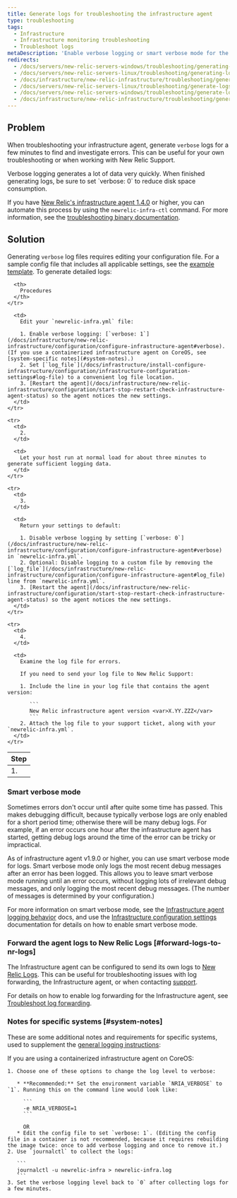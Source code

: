 ```yaml
---
title: Generate logs for troubleshooting the infrastructure agent
type: troubleshooting
tags:
  - Infrastructure
  - Infrastructure monitoring troubleshooting
  - Troubleshoot logs
metaDescription: 'Enable verbose logging or smart verbose mode for the New Relic infrastructure agent, then collect about 3 to 5 minutes worth of data to help troubleshoot.'
redirects:
  - /docs/servers/new-relic-servers-windows/troubleshooting/generating-logs-troubleshooting-servers-windows
  - /docs/servers/new-relic-servers-linux/troubleshooting/generating-logs-troubleshooting-servers-linux
  - /docs/infrastructure/new-relic-infrastructure/troubleshooting/generating-logs-troubleshooting-infrastructure
  - /docs/servers/new-relic-servers-linux/troubleshooting/generate-logs-troubleshooting-servers-linux
  - /docs/servers/new-relic-servers-windows/troubleshooting/generate-logs-troubleshooting-servers-windows
  - /docs/infrastructure/new-relic-infrastructure/troubleshooting/generate-logs-troubleshooting-infrastructure
---
```


## Problem

When troubleshooting your infrastructure agent, generate `verbose` logs for a few minutes to find and investigate errors. This can be useful for your own troubleshooting or when working with New Relic Support.

<Callout variant="important">
  Verbose logging generates a lot of data very quickly. When finished generating logs, be sure to set `verbose: 0` to reduce disk space consumption.
</Callout>

If you have [New Relic's infrastructure agent 1.4.0](/docs/release-notes/infrastructure-release-notes/infrastructure-agent-release-notes/new-relic-infrastructure-agent-140) or higher, you can automate this process by using the `newrelic-infra-ctl` command. For more information, see the [troubleshooting binary documentation](/docs/infrastructure/install-configure-manage-infrastructure/manage-your-agent/troubleshoot-running-agent).

## Solution

Generating `verbose` log files requires editing your configuration file. For a sample config file that includes all applicable settings, see the [example template](/docs/infrastructure/new-relic-infrastructure/configuration/infrastructure-config-file-template-newrelic-infrayml). To generate detailed logs:

<table>
  <thead>
    <tr>
      <th>
        Step
      </th>

      <th>
        Procedures
      </th>
    </tr>
  </thead>

  <tbody>
    <tr>
      <td>
        1.
      </td>

      <td>
        Edit your `newrelic-infra.yml` file:

        1. Enable verbose logging: [`verbose: 1`](/docs/infrastructure/new-relic-infrastructure/configuration/configure-infrastructure-agent#verbose). (If you use a containerized infrastructure agent on CoreOS, see [system-specific notes](#system-notes).)
        2. Set [`log_file`](/docs/infrastructure/install-configure-infrastructure/configuration/infrastructure-configuration-settings#log-file) to a convenient log file location.
        3. [Restart the agent](/docs/infrastructure/new-relic-infrastructure/configuration/start-stop-restart-check-infrastructure-agent-status) so the agent notices the new settings.
      </td>
    </tr>

    <tr>
      <td>
        2.
      </td>

      <td>
        Let your host run at normal load for about three minutes to generate sufficient logging data.
      </td>
    </tr>

    <tr>
      <td>
        3.
      </td>

      <td>
        Return your settings to default:

        1. Disable verbose logging by setting [`verbose: 0`](/docs/infrastructure/new-relic-infrastructure/configuration/configure-infrastructure-agent#verbose) in `newrelic-infra.yml`.
        2. Optional: Disable logging to a custom file by removing the [`log_file`](/docs/infrastructure/new-relic-infrastructure/configuration/configure-infrastructure-agent#log_file) line from `newrelic-infra.yml`.
        3. [Restart the agent](/docs/infrastructure/new-relic-infrastructure/configuration/start-stop-restart-check-infrastructure-agent-status) so the agent notices the new settings.
      </td>
    </tr>

    <tr>
      <td>
        4.
      </td>

      <td>
        Examine the log file for errors.

        If you need to send your log file to New Relic Support:

        1. Include the line in your log file that contains the agent version:

           ```
           New Relic infrastructure agent version <var>X.YY.ZZZ</var>
           ```
        2. Attach the log file to your support ticket, along with your `newrelic-infra.yml`.
      </td>
    </tr>
  </tbody>
</table>

### Smart verbose mode

Sometimes errors don't occur until after quite some time has passed. This makes debugging difficult, because typically verbose logs are only enabled for a short period time; otherwise there will be many debug logs. For example, if an error occurs one hour after the infrastructure agent has started, getting debug logs around the time of the error can be tricky or impractical.

As of infrastructure agent v1.9.0 or higher, you can use smart verbose mode for logs. Smart verbose mode only logs the most recent debug messages after an error has been logged. This allows you to leave smart verbose mode running until an error occurs, without logging lots of irrelevant debug messages, and only logging the most recent debug messages. (The number of messages is determined by your configuration.)

For more information on smart verbose mode, see the [Infrastructure agent logging behavior](/docs/infrastructure/infrastructure-troubleshooting/troubleshoot-logs/infrastructure-agent-logging-behavior#smart-verbose-mode) docs, and use the [Infrastructure configuration settings](/docs/infrastructure/install-configure-manage-infrastructure/configuration/infrastructure-configuration-settings#verbose) documentation for details on how to enable smart verbose mode.

### Forward the agent logs to New Relic Logs [#forward-logs-to-nr-logs]

The Infrastructure agent can be configured to send its own logs to [New Relic Logs](/docs/logs/new-relic-logs/get-started/introduction-new-relic-logs). This can be useful for troubleshooting issues with log forwarding, the Infrastructure agent, or when contacting [support](https://support.newrelic.com/ "Link opens in a new window.").

For details on how to enable log forwarding for the Infrastructure agent, see [Troubleshoot log forwarding](/docs/logs/enable-new-relic-logs/1-enable-logs/forward-your-logs-using-new-relic-infrastructure#troubleshoot).

### Notes for specific systems [#system-notes]

These are some additional notes and requirements for specific systems, used to supplement the [general logging instructions](#verbose):

<CollapserGroup>
  <Collapser
    id="coreos"
    title="Containerized agent on CoreOS"
  >
    If you are using a containerized infrastructure agent on CoreOS:

    1. Choose one of these options to change the log level to verbose:

       * **Recommended:** Set the environment variable `NRIA_VERBOSE` to `1`. Running this on the command line would look like:

         ```
         -e NRIA_VERBOSE=1
         ```

         OR
       * Edit the config file to set `verbose: 1`. (Editing the config file in a container is not recommended, because it requires rebuilding the image twice: once to add verbose logging and once to remove it.)
    2. Use `journalctl` to collect the logs:

       ```
       journalctl -u newrelic-infra > newrelic-infra.log
       ```
    3. Set the verbose logging level back to `0` after collecting logs for a few minutes.
  </Collapser>
</CollapserGroup>
